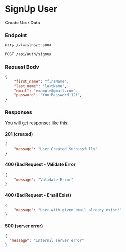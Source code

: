 # SignUp User

Create User Data

### Endpoint

```md filename="Base URL"
http://localhost:5000
```

```md filename="Method and Endpoint"
POST /api/auth/signup
```

### Request Body
```json filename="Request Body"
{
    "first_name": "firsName",
    "last_name": "lastName",
    "email": "example@gmail.com",
    "password": "YourPassword_123",
}
```

### Responses
You will get responses like this:

#### 201 (created)

```json filename="Response Body"
{
    "message": "User Created Successfully"
}
```

#### 400 (Bad Request - Validate Error)

```json filename="Response Body"
{
    "message": "Validate-Error"
}
```

#### 400 (Bad Request - Email Exist)

```json filename="Response Body"
{
    "message": "User with given email already exist!"
}
```

#### 500 (server error)

```json filename="Response Body"
{
  "message": "Internal server error"
}
```
